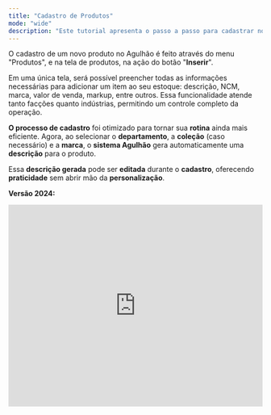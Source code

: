 ```yaml
---
title: "Cadastro de Produtos"
mode: "wide"
description: "Este tutorial apresenta o passo a passo para cadastrar novos produtos no sistema, cobrindo desde as informações básicas até os detalhes operacionais."
---
```


O cadastro de um novo produto no Agulhão é feito através do menu "Produtos", e na tela de produtos, na ação do botão "**Inserir**".

Em uma única tela, será possível preencher todas as informações necessárias para adicionar um item ao seu estoque: descrição, NCM, marca, valor de venda, markup, entre outros. Essa funcionalidade atende tanto facções quanto indústrias, permitindo um controle completo da operação.

**O processo de cadastro** foi otimizado para tornar sua **rotina** ainda mais eficiente. Agora, ao selecionar o **departamento**, a **coleção** (caso necessário) e a **marca**, o **sistema Agulhão** gera automaticamente uma **descrição** para o produto.

Essa **descrição gerada** pode ser **editada** durante o **cadastro**, oferecendo **praticidade** sem abrir mão da **personalização**.

**Versão 2024:**

<iframe width="100%" height="400" src="https://www.youtube.com/embed/RT5QxtUqLzA" title="Como Cadastrar um Produto? | Produtos Aguhlão Web" frameborder="0" allow="accelerometer; autoplay; clipboard-write; encrypted-media; gyroscope; picture-in-picture; web-share" referrerpolicy="strict-origin-when-cross-origin" allowfullscreen />

**Versão 2023:**

<iframe width="100%" height="400" src="https://www.youtube.com/embed/dSOrup4rPq8" title="Como cadastrar um novo Produto? | Produtos Aguhlão Web" frameborder="0" allow="accelerometer; autoplay; clipboard-write; encrypted-media; gyroscope; picture-in-picture; web-share" referrerpolicy="strict-origin-when-cross-origin" allowfullscreen />

**Versão 2022:**

<iframe width="100%" height="400" src="https://www.youtube.com/embed/ul6RqGLg0ss" title="Como cadastrar um novo produto | Menu Produtos" frameborder="0" allow="accelerometer; autoplay; clipboard-write; encrypted-media; gyroscope; picture-in-picture; web-share" referrerpolicy="strict-origin-when-cross-origin" allowfullscreen />
